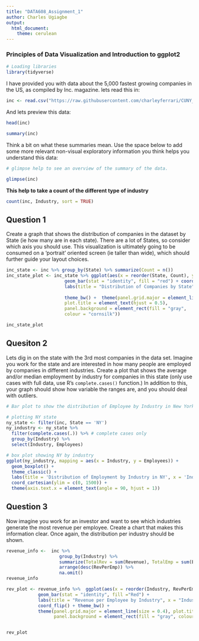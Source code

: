 ---
title: "DATA608_Assignment_1"
author: Charles Ugiagbe
output: 
  html_document:
    theme: cerulean
---

### Principles of Data Visualization and Introduction to ggplot2

```{r message=FALSE, warning=FALSE, paged.print=FALSE}
# Loading libraries
library(tidyverse)
```


I have provided you with data about the 5,000 fastest growing companies in the US, as compiled by Inc. magazine. lets read this in:

```{r}
inc <- read.csv("https://raw.githubusercontent.com/charleyferrari/CUNY_DATA_608/master/module1/Data/inc5000_data.csv", header= TRUE)
```

And lets preview this data:

```{r}
head(inc)
```


```{r}
summary(inc)
```

Think a bit on what these summaries mean. Use the space below to add some more relevant non-visual exploratory information you think helps you understand this data:

```{r}
# glimpse help to see an overview of the summary of the data.

glimpse(inc)
```

**This help to take a count of the different type of industry**
```{r}
count(inc, Industry, sort = TRUE)
```


## Question 1

Create a graph that shows the distribution of companies in the dataset by State (ie how many are in each state). There are a lot of States, so consider which axis you should use. This visualization is ultimately going to be consumed on a 'portrait' oriented screen (ie taller than wide), which should further guide your layout choices.

```{r}
inc_state <- inc %>% group_by(State) %>% summarize(Count = n())
inc_state_plot <- inc_state %>% ggplot(aes(x = reorder(State, Count), y = Count)) +
                      geom_bar(stat = "identity", fill = "red") + coord_flip() +
                      labs(title = "Distribution of Companies by State", x = "State", y = "Number of Companies") +
                      
                      theme_bw() +  theme(panel.grid.major = element_line(size = 0.4),
                      plot.title = element_text(hjust = 0.5),
                      panel.background = element_rect(fill = "gray",
                      colour = "cornsilk")) 

inc_state_plot
```

## Quesiton 2

Lets dig in on the state with the 3rd most companies in the data set. Imagine you work for the state and are interested in how many people are employed by companies in different industries. Create a plot that shows the average and/or median employment by industry for companies in this state (only use cases with full data, use R's `complete.cases()` function.) In addition to this, your graph should show how variable the ranges are, and you should deal with outliers.

```{r}
# Bar plot to show the distribution of Employee by Industry in New York

# plotting NY state
ny_state <- filter(inc, State == 'NY')
ny_industry <- ny_state %>% 
  filter(complete.cases(.)) %>% # complete cases only
  group_by(Industry) %>% 
  select(Industry, Employees)

# box plot showing NY by industry
ggplot(ny_industry, mapping = aes(x = Industry, y = Employees)) +
  geom_boxplot() +
  theme_classic() +
  labs(title = 'Distribution of Employment by Industry in NY', x = 'Industry', y = 'Number of Employees') +
  coord_cartesian(ylim = c(0, 1500)) +
  theme(axis.text.x = element_text(angle = 90, hjust = 1))

```


## Question 3

Now imagine you work for an investor and want to see which industries generate the most revenue per employee. Create a chart that makes this information clear. Once again, the distribution per industry should be shown.

```{r}

revenue_info <-  inc %>%
                    group_by(Industry) %>%
                    summarize(TotalRev = sum(Revenue), TotalEmp = sum(Employees), RevPerEmp = TotalRev/TotalEmp) %>%
                    arrange(desc(RevPerEmp)) %>%
                    na.omit()
revenue_info

```


```{r}
rev_plot <- revenue_info %>%  ggplot(aes(x = reorder(Industry, RevPerEmp), y = RevPerEmp)) +
            geom_bar(stat = "identity", fill ="Red") +
            labs(title = "Revenue per Employee by Industry", x = "Industy", y = "Revenue per Employee") +
            coord_flip() + theme_bw() + 
            theme(panel.grid.major = element_line(size = 0.4), plot.title = element_text(hjust = 0.5),
                  panel.background = element_rect(fill = "gray", colour = "gray"))


rev_plot
```





